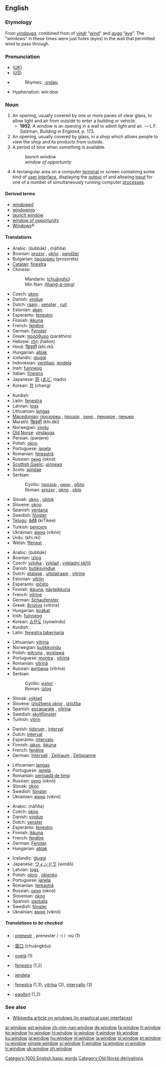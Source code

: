 {{wikipedia|window (disambiguation)}}
==English==

{{rank|write|caught|below|653|window|instead|giving|presence}}

===Etymology===
From {{ON.}} ''[[vindauga]]'', combined from of ''[[vindr]]'' “[[wind#Noun|wind]]” and ''[[auga]]'' “[[eye]]”. The “windows” in these times were just holes (eyes) in the wall that permitted wind to pass through.

===Pronunciation===
*(''[[Received Pronunciation|UK]]'') {{IPA|/ˈwɪndəʊ/}}
*(''[[General American|US]]'') {{IPA|/ˈwɪndoʊ/}}
*{{audio|en-us-window.ogg|Audio (US)}}
*:Rhymes: [[Rhymes:English:-ɪndəʊ|-ɪndəʊ]]
*Hyphenation: win·dow

===Noun===
{{wikipedia}}
{{en-noun}}

# An opening, usually covered by one or more panes of clear glass, to allow light and air from outside to enter a building or vehicle.
#* '''1952''': A window is an opening in a wall to admit light and air. &mdash; L.F. Salzman, ''Building in England'', p. 173.
# An opening, usually covered by glass, in a shop which allows people to view the shop and its products from outside.
# A period of time when something is available.
#: ''launch window''
#: ''window of opportunity''
# {{GUI}} A rectangular area on a computer [[terminal]] or screen containing some kind of [[user interface]], displaying the [[output]] of and allowing [[input]] for one of a number of simultaneously running computer [[process]]es.

====Derived terms====
*[[windowed]]
*[[windowing]]
*[[launch window]]
*[[window of opportunity]]
*[[Windows]]&reg;<!--operating system-->

====Translations====
{{trans-top|opening for light and air}}
*Arabic: {{ARchar|[[شباك]]}} (šubbāk) {{m}}, {{ARchar|[[نافذة]]}} (nāfiða) {{f}}
*Bosnian: [[prozor#Bosnian|prozor]] {{m}}, [[okno#Bosnian|okno]] {{n}}, [[pendžer#Bosnian|pendžer]] {{m}}
*Bulgarian: [[прозорец]] (prozorets) {{m}}
*[[Catalan]]: [[finestra]] {{f}}
*Chinese:
*:Mandarin: {{zh-ts|[[窗戶]]|[[窗户]]}} ([[chuānghù]])
*:Min Nan: {{zh-ts|[[窗仔門]]|[[窗仔门]]}} ([[thang-á-mn̂g|thang-á-mn{{unicode|̂}}g]])
*Czech: [[okno]] {{n}}
*Danish: [[vindue]] {{n}}
*Dutch: [[raam]] {{n}}, [[venster]] {{n}}, [[ruit]] {{f}}
*Estonian: [[aken]] {{f}}
*Esperanto: [[fenestro]]
*Finnish: [[ikkuna]]
*French: [[fenêtre]] {{f}}
*German: [[Fenster]] {{n}}
*Greek: [[παράθυρο]] (paráthiro) {{n}}
*Hebrew: [[חלון|חַלּוֹן]] (hallon) {{m}}
*Hindi: [[खिड़की]] (khi.rkī) {{f}}
*Hungarian: [[ablak]]
*Icelandic: [[gluggi]] {{m}}
*Indonesian: [[ventilasi]], [[jendela]]
*Irish: [[fuinneog]] {{f}}
*Italian: [[finestra]] {{f}}
*Japanese: [[窓]] ([[まど]], mado)
*Korean: [[창]] (chang)
{{trans-mid}}
*Kurdish: {{KUchar|[[په‌نجه‌ره‌]]}}
*Latin: [[fenestra]] {{f}}
*Latvian: [[logs]] {{m}}
*Lithuanian: [[langas]] {{m}}
*[[Macedonian]]: [[прозорец]] {{m}}, [[прозор]] {{m}}, [[окно]] {{n}}, [[пенџере]] {{n}}, [[пенџер]] {{m}}
*Marathi: [[खिडकी]] (khi.dkī)
*Norwegian: [[vindu]] {{n}}
*[[Old Norse]]: [[vindauga]] {{n}}
*Persian: {{FAchar|[[پنجره]]}} (panjere)
*Polish: [[okno]] {{n}}
*Portuguese: [[janela]] {{f}}
*Romanian: [[fereastră]] {{f}}
*Russian: [[окно]] (oknó) {{n}}
*[[Scottish Gaelic]]: [[uinneag]] {{f}}
*Scots: [[windae]]
*Serbian:
*:Cyrillic: [[прозор#Serbian|прозор]] {{m}}, [[окно#Serbian|окно]] {{n}}, [[обло]] {{m}}
*:Roman: [[prozor#Serbian|prozor]] {{m}}, [[okno#Serbian|okno]] {{n}}, [[oblo]] {{n}}
*Slovak: [[okno#Slovak|okno]] {{n}}, [[oblok#Slovak|oblok]] {{m}}
*Slovene: [[okno]] {{n}}
*Spanish: [[ventana]] {{f}}
*Swedish: [[fönster]] {{n}}
*[[Telugu]]: [[కిటికీ]] (kiTikee)
*Turkish: [[pencere]]
*Ukrainian: [[вікно]] (viknó) {{n}}
*Urdu: {{URchar|[[کھڑکی]]}} (khi.rkī) {{f}}
*Welsh: [[ffenest]] {{f}}
{{trans-bottom}}

{{trans-top|shop window}}
*Arabic: {{ARchar|[[شباك]]}} (šubbāk) {{m}}
*Bosnian: [[izlog#Bosnian|izlog]] {{m}}
*Czech: [[výloha]] {{f}}, [[výklad]] {{m}}, [[výkladní skříň]] {{f}}
*Danish: [[butiksvindue]] {{n}}
*Dutch: [[etalage]] {{f}}, [[uitstalraam]] {{n}}, [[vitrine#Dutch|vitrine]] {{f}}
*Estonian: [[vitriin]] {{f}}
*Esperanto: [[gičeto]]
*Finnish: [[ikkuna]], [[näyteikkuna]]
*French: [[vitrine]] {{f}}
*German: [[Schaufenster]] {{n}}
*Greek: [[βιτρίνα]] (vitrína) {{f}}
*Hungarian: [[kirakat]]
*Irish: [[fuinneog]] {{f}}
*Korean: [[쇼윈도]] (syowindo)
*Kurdish: {{KUchar|[[په‌نجه‌ره‌]]}}
*Latin: [[fenestra tabernaria]]
{{trans-mid}}
*Lithuanian: [[vitrina]] {{f}}
*Norwegian: [[butikkvindu]] {{n}}
*Polish: [[witryna]] {{f}}, [[wystawa]] {{f}}
*Portuguese: [[montra]] {{f}}, [[vitrina]] {{f}}
*Romanian: [[vitrină]] {{f}}
*Russian: [[витрина]] (vitrína) {{f}}
*Serbian:
*:Cyrillic: [[излог#Serbian|излог]] {{m}}
*:Roman: [[izlog#Serbian|izlog]] {{m}}
*Slovak: [[výklad#Slovak|výklad]] {{m}}
*Slovene: [[izložbeno okno]] {{n}}, [[izložba]] {{f}}
*Spanish: [[escaparate]] {{m}}, [[vitrina]] {{f}}
*Swedish: [[skyltfönster]] {{n}}
*Turkish: [[vitrin]]
{{trans-bottom}}

{{trans-top|period of time}}
*Danish: [[tidsrum]] {{n}}, [[interval]] {{n}}
*Dutch: [[interval]] {{n}}
*Esperanto: [[intervalo]]
*Finnish: [[jakso]], [[ikkuna]]
*French: [[fenêtre]] {{f}}
*German: [[Intervall]] {{n}}, [[Zeitraum]] {{m}}, [[Zeitspanne]] {{f}}
{{trans-mid}}
*Lithuanian: [[langas]] {{m}}
*Portuguese: [[janela]] {{f}}
*Romanian: [[perioadă de timp]] {{f}}
*Russian: [[окно]] (oknó) {{n}}
*Slovak: [[okno#Slovak|okno]] {{n}}
*Swedish: [[fönster]] {{n}}
*Ukrainian: [[вікно]] (viknó) {{n}}
{{trans-bottom}}

{{trans-top|area on a computer screen}}
*Arabic: {{ARchar|[[نافذة]]}} (nāfiða) {{f}}
*Czech: [[okno]] {{n}}
*Danish: [[vindue]] {{n}}
*Dutch: [[venster]] {{n}}
*Esperanto: [[fenestro]]
*Finnish: [[ikkuna]]
*French: [[fenêtre]] {{f}}
*German: [[Fenster]] {{n}}
*Hungarian: [[ablak]]
{{trans-mid}}
*Icelandic: [[gluggi]] {{m}}
*Japanese: [[ウィンドウ]] (windō)
*Latvian: [[logs]] {{m}}
*Polish: [[okno]] {{n}}, [[okienko]] {{n}}
*Portuguese: [[janela]] {{f}}
*Romanian: [[fereastră]] {{f}}
*Russian: [[окно]] (oknó) {{n}}
*Slovenian: [[okno]]
*Spanish: [[pantalla]] {{f}}
*Swedish: [[fönster]] {{n}}
*Ukrainian: [[вікно]] (viknó) {{n}}
{{trans-bottom}}

=====Translations to be checked=====
<!--Remove this section once all of the translations below have been moved into the tables above.-->
{{checktrans}}

*{{ttbc|Breton}}: [[prenestr]] {{m}}, prenester / -i / -où {{p}} (1)
*{{ttbc|Chinese}}: [[窗口]] (chuāngkǒu)
*{{ttbc|Guaraní}}: [[ovetã]] (1)
*{{ttbc|Ido}}: [[fenestro]] (1,2)
*{{ttbc|Indonesian}}: [[jendela]]
*{{ttbc|Interlingua}}: [[fenestra]] (1,3), [[vitrina]] (2), [[intervallo]] (3)
*{{ttbc|Old English}}: [[eagðyrl]] (1,2)

===See also===
*[[w:window_(computing)|Wikipedia article on windows (in graphical user interfaces)]]

[[Category:1000 English basic words]]
[[Category:Old Norse derivations]]

[[ar:window]]
[[ast:window]]
[[zh-min-nan:window]]
[[de:window]]
[[fa:window]]
[[fr:window]]
[[ko:window]]
[[hy:window]]
[[hi:window]]
[[io:window]]
[[it:window]]
[[kk:window]]
[[ku:window]]
[[la:window]]
[[hu:window]]
[[nl:window]]
[[ja:window]]
[[pl:window]]
[[pt:window]]
[[ru:window]]
[[simple:window]]
[[sr:window]]
[[fi:window]]
[[ta:window]]
[[vi:window]]
[[tr:window]]
[[uk:window]]
[[zh:window]]